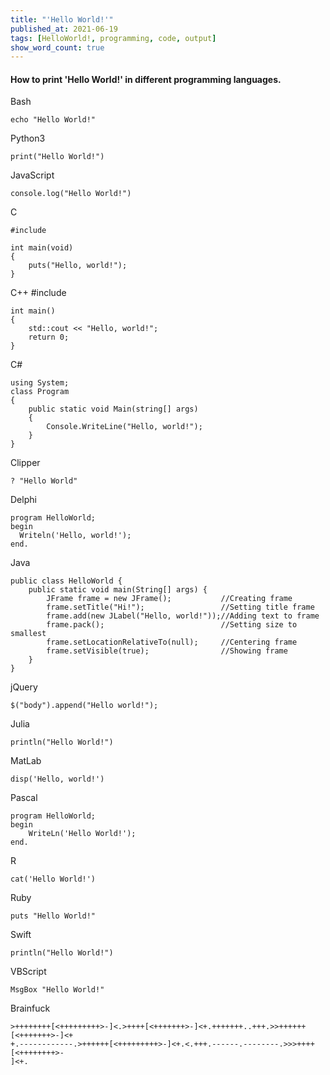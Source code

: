 ```yaml
---
title: "'Hello World!'"
published_at: 2021-06-19
tags: [HelloWorld!, programming, code, output]
show_word_count: true
---
```


#### How to print 'Hello World!' in different programming languages.

Bash
	
	echo "Hello World!"

Python3
	
	print("Hello World!")

JavaScript
	
	console.log("Hello World!")

C
	
	#include 
	 
	int main(void)
	{
	    puts("Hello, world!");
	}

C++
	#include 
	 
	int main()
	{
	    std::cout << "Hello, world!";
	    return 0;
	}

C#
	
	using System;
	class Program
	{
	    public static void Main(string[] args)
	    {
	        Console.WriteLine("Hello, world!");
	    }
	}

Clipper
	
	? "Hello World"

Delphi
	
	program HelloWorld;
	begin
	  Writeln('Hello, world!');
	end.

Java
	
	public class HelloWorld {
	    public static void main(String[] args) {
	        JFrame frame = new JFrame();           //Creating frame
	        frame.setTitle("Hi!");                 //Setting title frame
	        frame.add(new JLabel("Hello, world!"));//Adding text to frame
	        frame.pack();                          //Setting size to smallest
	        frame.setLocationRelativeTo(null);     //Centering frame
	        frame.setVisible(true);                //Showing frame
	    }
	}

jQuery

	$("body").append("Hello world!");

Julia

	println("Hello World!")

MatLab

	disp('Hello, world!')

Pascal
	
	program HelloWorld;
	begin
		WriteLn('Hello World!');
	end.

R

	cat('Hello World!')

Ruby

	puts "Hello World!"

Swift
	
	println("Hello World!")

VBScript

	MsgBox "Hello World!"

Brainfuck

	>++++++++[<+++++++++>-]<.>++++[<+++++++>-]<+.+++++++..+++.>>++++++[<+++++++>-]<+
	+.------------.>++++++[<+++++++++>-]<+.<.+++.------.--------.>>>++++[<++++++++>-
	]<+.
